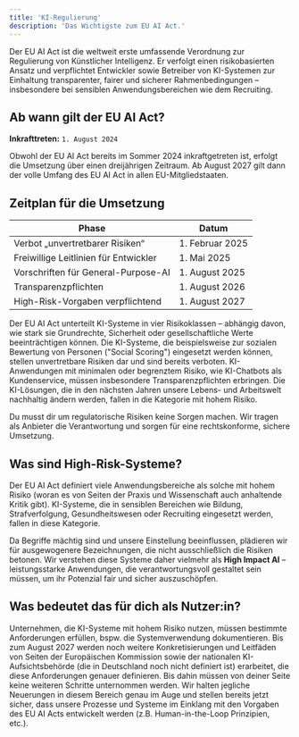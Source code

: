 ```yaml
---
title: 'KI-Regulierung'
description: 'Das Wichtigste zum EU AI Act.'
---
```


Der EU AI Act ist die weltweit erste umfassende Verordnung zur Regulierung von Künstlicher Intelligenz. Er verfolgt einen risikobasierten Ansatz und verpflichtet Entwickler sowie Betreiber von KI-Systemen zur Einhaltung transparenter, fairer und sicherer Rahmenbedingungen – insbesondere bei sensiblen Anwendungsbereichen wie dem Recruiting.

## Ab wann gilt der EU AI Act?

**Inkrafttreten:** `1. August 2024`

Obwohl der EU AI Act bereits im Sommer 2024 inkraftgetreten ist, erfolgt die Umsetzung über einen dreijährigen Zeitraum. Ab 
August 2027 gilt dann der volle Umfang des EU AI Act in allen EU-Mitgliedstaaten. 

## Zeitplan für die Umsetzung

<table class="table-auto w-full text-left border-separate border-spacing-y-4">
  <thead>
    <tr class="text-sm text-gray-700 font-semibold">
      <th class="pr-6">Phase</th>
      <th class="pr-6">Datum</th>
    </tr>
  </thead>
  <tbody>
    <tr>
      <td>Verbot „unvertretbarer Risiken“</td>
      <td>1. Februar 2025</td>
    </tr>
    <tr>
      <td>Freiwillige Leitlinien für Entwickler</td>
      <td>1. Mai 2025</td>
    </tr>
    <tr>
      <td>Vorschriften für General-Purpose-AI</td>
      <td>1. August 2025</td>
    </tr>
    <tr>
      <td>Transparenzpflichten</td>
      <td>1. August 2026</td>
    </tr>
    <tr>
      <td>High-Risk-Vorgaben verpflichtend</td>
      <td>1. August 2027</td>
    </tr>
  </tbody>
</table>

Der EU AI Act unterteilt KI-Systeme in vier Risikoklassen – abhängig davon, wie stark sie Grundrechte, Sicherheit oder 
gesellschaftliche Werte beeinträchtigen können. Die KI-Systeme, die beispielsweise zur sozialen Bewertung von Personen ("Social Scoring")
eingesetzt werden können, stellen unvertretbare Risiken dar und sind bereits verboten. KI-Anwendungen mit minimalen oder begrenztem
Risiko, wie KI-Chatbots als Kundenservice, müssen insbesondere Transparenzpflichten erbringen. Die KI-Lösungen, die in den 
nächsten Jahren unsere Lebens- und Arbeitswelt nachhaltig ändern werden, fallen in die Kategorie mit hohem Risiko.

<Check>Du musst dir um regulatorische Risiken keine Sorgen machen. Wir tragen als Anbieter
 die Verantwortung und sorgen für eine rechtskonforme, sichere Umsetzung.</Check>

## Was sind High-Risk-Systeme? ##

Der EU AI Act definiert viele Anwendungsbereiche als solche mit hohem Risiko (woran es von Seiten der Praxis und Wissenschaft 
auch anhaltende Kritik gibt). KI-Systeme, die in sensiblen Bereichen wie Bildung, Strafverfolgung, 
Gesundheitswesen oder Recruiting eingesetzt werden, fallen in diese Kategorie. 

<Info> Da Begriffe mächtig sind und unsere Einstellung beeinflussen, plädieren wir für 
ausgewogenere Bezeichnungen, die nicht ausschließlich die Risiken betonen. Wir verstehen diese Systeme daher 
vielmehr als <strong>High Impact AI</strong> – leistungsstarke Anwendungen, die verantwortungsvoll gestaltet sein müssen, um ihr
 Potenzial fair und sicher auszuschöpfen. </Info>

## Was bedeutet das für dich als Nutzer:in? ##

Unternehmen, die KI-Systeme mit hohem Risiko nutzen, müssen bestimmte Anforderungen erfüllen, bspw. die Systemverwendung 
dokumentieren. Bis zum August 2027 werden noch weitere Konkretisierungen und Leitfäden von Seiten der Europäischen Kommission 
sowie der nationalen KI-Aufsichtsbehörde (die in Deutschland noch nicht definiert ist) erarbeitet, die diese Anforderungen 
genauer definieren. Bis dahin müssen von deiner Seite keine weiteren Schritte unternommen werden. Wir halten jegliche Neuerungen 
in diesem Bereich genau im Auge und stellen bereits jetzt sicher, dass unsere Prozesse und Systeme im Einklang mit den 
Vorgaben des EU AI Acts entwickelt werden (z.B. Human-in-the-Loop Prinzipien, etc.).

[comment]: <> (Mod)